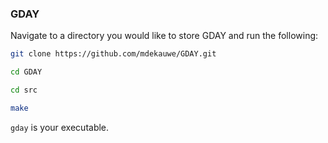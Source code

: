 ### GDAY {#inst-gday}

Navigate to a directory you would like to store GDAY and run the following:

```bash
git clone https://github.com/mdekauwe/GDAY.git

cd GDAY

cd src

make
```

```gday``` is your executable.